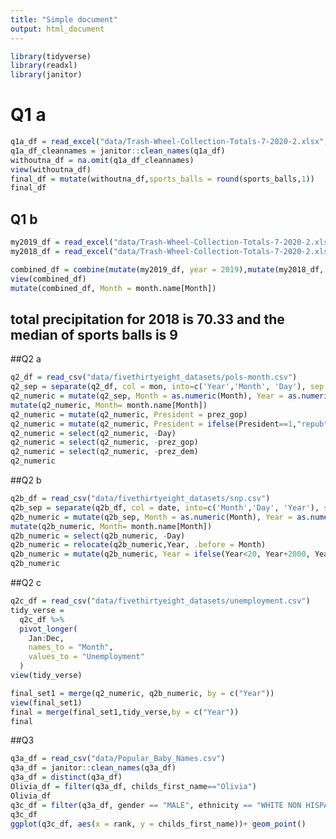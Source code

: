 ```yaml
---
title: "Simple document"
output: html_document
---
```


```r
library(tidyverse)
library(readxl)
library(janitor)
```

# Q1 a

```r
q1a_df = read_excel("data/Trash-Wheel-Collection-Totals-7-2020-2.xlsx", sheet = "Mr. Trash Wheel", range = "A2:N535")
q1a_df_cleannames = janitor::clean_names(q1a_df)
withoutna_df = na.omit(q1a_df_cleannames)
view(withoutna_df)
final_df = mutate(withoutna_df,sports_balls = round(sports_balls,1))
final_df
```
## Q1 b 
```r
my2019_df = read_excel("data/Trash-Wheel-Collection-Totals-7-2020-2.xlsx", sheet = "2019 Precipitation", range = "A2:B14")
my2018_df = read_excel("data/Trash-Wheel-Collection-Totals-7-2020-2.xlsx", sheet = "2018 Precipitation", range = "A2:B14")

combined_df = combine(mutate(my2019_df, year = 2019),mutate(my2018_df, year = 2018))
view(combined_df)
mutate(combined_df, Month = month.name[Month])

```
## total precipitation for 2018 is 70.33 and the median of sports balls is 9

##Q2 a
```r
q2_df = read_csv("data/fivethirtyeight_datasets/pols-month.csv")
q2_sep = separate(q2_df, col = mon, into=c('Year','Month', 'Day'), sep = '-')
q2_numeric = mutate(q2_sep, Month = as.numeric(Month), Year = as.numeric(Year), Day = as.numeric(Day))
mutate(q2_numeric, Month= month.name[Month])
q2_numeric = mutate(q2_numeric, President = prez_gop)
q2_numeric = mutate(q2_numeric, President = ifelse(President==1,"repub","demo"))
q2_numeric = select(q2_numeric, -Day)
q2_numeric = select(q2_numeric, -prez_gop)
q2_numeric = select(q2_numeric, -prez_dem)
q2_numeric

```

##Q2 b
```r
q2b_df = read_csv("data/fivethirtyeight_datasets/snp.csv")
q2b_sep = separate(q2b_df, col = date, into=c('Month','Day', 'Year'), sep = '/')
q2b_numeric = mutate(q2b_sep, Month = as.numeric(Month), Year = as.numeric(Year), Day = as.numeric(Day))
mutate(q2b_numeric, Month= month.name[Month])
q2b_numeric = select(q2b_numeric, -Day)
q2b_numeric = relocate(q2b_numeric,Year, .before = Month)
q2b_numeric = mutate(q2b_numeric, Year = ifelse(Year<20, Year+2000, Year+1900))
q2b_numeric

```

##Q2 c
```r
q2c_df = read_csv("data/fivethirtyeight_datasets/unemployment.csv")
tidy_verse = 
  q2c_df %>%
  pivot_longer(
    Jan:Dec,
    names_to = "Month",
    values_to = "Unemployment"
  )
view(tidy_verse)

final_set1 = merge(q2_numeric, q2b_numeric, by = c("Year"))
view(final_set1)
final = merge(final_set1,tidy_verse,by = c("Year"))
final

```

##Q3
```r
q3a_df = read_csv("data/Popular_Baby_Names.csv")
q3a_df = janitor::clean_names(q3a_df)
q3a_df = distinct(q3a_df)
Olivia_df = filter(q3a_df, childs_first_name=="Olivia")
Olivia_df
q3c_df = filter(q3a_df, gender == "MALE", ethnicity == "WHITE NON HISPANIC", year_of_birth == 2016)
q3c_df
ggplot(q3c_df, aes(x = rank, y = childs_first_name))+ geom_point()
```